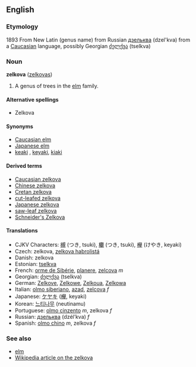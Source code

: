 ==English==
===Etymology===
1893 From New Latin (genus name) from Russian [[дзельква]] (dzel'kva) from a [[Caucasian]] language, possibly Georgian [[ძელქვა]] (tselkva)<!-- neither OED nor Kenkusha narrow it down further than Cauc. -->

===Noun===
'''zelkova''' ([[zelkovas]])

# A genus of trees in the [[elm]] family.

====Alternative spellings====
*Zelkova<!-- OED supplement -->
<!-- "zelcova" is also frequently seen, "zelkoua" occasionally -->

====Synonyms====
*[[Caucasian elm]]
*[[Japanese elm]]<!-- seems to also refer to Ulmus japonica -->
*[[keaki]]<!-- Illus. Encyc. of Trees, 1978-->, [[keyaki]], [[kiaki]]<!-- both OED supplement -->

====Derived terms====
*[[Caucasian zelkova]]
*[[Chinese zelkova]]
*[[Cretan zelkova]]
*[[cut-leafed zelkova]]
*[[Japanese zelkova]]
*[[saw-leaf zelkova]]
*[[Schneider's Zelkova]]

====Translations====
*CJKV Characters: [[槻]] (つき, tsuki), [[欟]] (つき, tsuki), [[欅]] (けやき, keyaki)
*Czech: zelkova, [[zelkova habrolistá]]
*Danish: zelkova
*Estonian: [[tselkva]]
*French: [[orme de Sibérie]], [[planere]], [[zelcova]] ''m''
*Georgian: [[ძელქვა]] (tselkva)
*German: [[Zelkove]], [[Zelkowe]], [[Zelkoua]], [[Zelkowa]]<!-- not sure which are considered correct but all are found -->
*Italian: [[olmo siberiano]], [[azad]], [[zelcova]] ''f''
*Japanese: [[ケヤキ]] ([[欅]], keyaki)
*Korean: [[느티나무]] (neutinamu)
*Portuguese: [[olmo cinzento]] ''m'', zelkova ''f''
*Russian: [[дзельква]] (dzél’kva) ''f''
*Spanish: [[olmo chino]] ''m'', zelkova ''f''

===See also===
*[[elm]]
*[[w:Zelkova|Wikipedia article on the zelkova]]